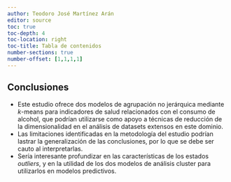 ```yaml
---
author: Teodoro José Martínez Arán
editor: source
toc: true
toc-depth: 4
toc-location: right
toc-title: Tabla de contenidos
number-sections: true
number-offset: [1,1,1,1]
---
```


## Conclusiones {.unnumbered}

-   Este estudio ofrece dos modelos de agrupación no jerárquica mediante $k$-means para indicadores de salud relacionados con el consumo de alcohol, que podrían utilizarse como apoyo a técnicas de reducción de la dimensionalidad en el análisis de datasets extensos en este dominio.
-   Las limitaciones identificadas en la metodología del estudio podrían lastrar la generalización de las conclusiones, por lo que se debe ser cauto al interpretarlas.
-   Sería interesante profundizar en las características de los estados *outliers*, y en la utilidad de los dos modelos de análisis cluster para utilizarlos en modelos predictivos.
